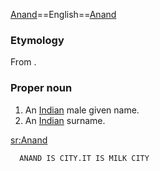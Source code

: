 [[#English|Anand]]==English==[[#English|Anand]]

===Etymology===
From {{Skr.}} {{rfscript|Devanagari}}.

===Proper noun===
{{en-proper noun}}

# An [[Indian]] male given name.
# An [[Indian]] surname.

[[sr:Anand]]
   ANAND IS CITY.IT IS MILK CITY